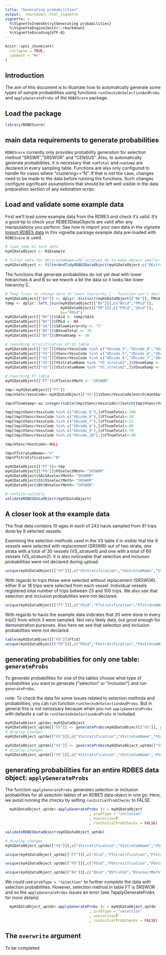 ```yaml
---
title: "Generating probabilities"
output:  rmarkdown::html_vignette
vignette: >
  %\VignetteIndexEntry{Generating probabilities}
  %\VignetteEngine{knitr::rmarkdown}
  %\VignetteEncoding{UTF-8}
---
```


```r
knitr::opts_chunk$set(
  collapse = TRUE,
  comment = "#>"
)
```

## Introduction 

The aim of this document is to illustrate how to automatically generate some types of sample probabilities using functions `runChecksOnSelectionAndProbs` and `applyGenerateProbs` of the `RDBEScore` package.

## Load the package

```r
library(RDBEScore)
```

## main data requirements to generate probabilities

`RDBEScore` currently only provides probability generation for selection method "SRSWR","SRSWOR" and "CENSUS". Also, to automatically generate probabilities, it is necessary that `numTotal` and `numSamp` are declared in every sampling table. Functions are also only configured to handle for cases where "clustering=="N". If that is not the case, changes need to be made to the data before running the functions. Such changes configure significant assumptions that should be left well visible in the data preparation section of any estimation script.

## Load and validate some example data

First we'll load some example data from the RDBES and check it's valid.  It's a good tip to check your RDBESDataObjects are valid after any manipulations you perform. See how to import your own data in the vignette [Import RDBES data](raw-data-import.html) In this vignette package example data pre-loaded with `RDBEScore` is used.

```r

# load some H1 test data
myH1DataObject <- H1Example
     
# filter data for DEstratumName==DE_stratum1_H1 to make object smaller and easier to handle
myH1DataObject <- filterAndTidyRDBESDataObject(myH1DataObject,c("DEstratumName"), c("DE_stratum1_H1"), killOrphans=TRUE)
```

The functions that generate probabilities do not yet deal with lower hierarchies A and B so we rework a bit the data so it looks like lower hierarchy C. 

```r
# Temp fixes to change data to lower hierarchy C - function won't deal with A, or B yet
myH1DataObject[["BV"]] <- dplyr::distinct(myH1DataObject[["BV"]], FMid, .keep_all = TRUE)
temp <- dplyr::left_join(myH1DataObject[["BV"]][,c("BVid","FMid")], 
                         myH1DataObject[["FM"]][,c("FMid","SAid")], 
                         by="FMid")
myH1DataObject[["BV"]]$SAid <- temp$SAid
myH1DataObject[["BV"]]$FMid <- NA
myH1DataObject[["SA"]]$SAlowHierarchy <- "C"
myH1DataObject[["BV"]]$BVnumTotal <- 10
myH1DataObject[["BV"]]$BVnumSamp <- 10

# reworking stratification of VS table
myH1DataObject[["VS"]][VSencrVessCode %in% c("VDcode_5","VDcode_8","VDcode_9")]$VSstratumName <- "VS_stratum1"
myH1DataObject[["VS"]][VSencrVessCode %in% c("VDcode_5","VDcode_8","VDcode_9")]$VSnumTotal <- 30
myH1DataObject[["VS"]][VSencrVessCode %in% c("VDcode_6","VDcode_7","VDcode_10")]$VSstratumName <- "VS_stratum2"
myH1DataObject[["VS"]][VSstratumName %in% "VS_stratum1",]$VSnumSamp <- 5
myH1DataObject[["VS"]][VSstratumName %in% "VS_stratum2",]$VSnumSamp <- 4

# reworking FT table
myH1DataObject[["FT"]]$FTselectMeth <- "SRSWOR"

tmp<-myH1DataObject[["FT"]]
tmp$VSencrVessCode<-myH1DataObject[["VS"]]$VSencrVessCode[match(myH1DataObject[["FT"]]$VSid,myH1DataObject[["VS"]]$VSid)]

tmp$FTnumSamp<-as.integer(table(tmp$VSencrVessCode))[match(tmp$VSencrVessCode, names(table(tmp$VSencrVessCode)))]

tmp[tmp$VSencrVessCode %in% c("VDcode_5"),]$FTnumTotal<-100
tmp[tmp$VSencrVessCode %in% c("VDcode_6"),]$FTnumTotal<-50
tmp[tmp$VSencrVessCode %in% c("VDcode_7"),]$FTnumTotal<-25
tmp[tmp$VSencrVessCode %in% c("VDcode_8"),]$FTnumTotal<-80
tmp[tmp$VSencrVessCode %in% c("VDcode_9"),]$FTnumTotal<-70
tmp[tmp$VSencrVessCode %in% c("VDcode_10"),]$FTnumTotal<-60

tmp$VSencrVessCode<-NULL

tmp$FTstratumName<-"U"
tmp$FTstratification<-"N"

myH1DataObject[["FT"]]<-tmp
myH1DataObject[["FO"]]$FOselectMeth<-"SRSWOR"
myH1DataObject$SA$SAselectMeth<-"SRSWOR"
myH1DataObject$SS$SSselectMeth<-"SRSWOR"
myH1DataObject$BV$BVselectMeth<-"SRSWOR"

# confirm validity
validateRDBESDataObject(myH1DataObject)
```

## A closer look at the example data

The final data contains 10 ages in each of 243 hauls sampled from 81 trips done by 9 selected vessels. 

Examining the selection methods used in the VS table it is visible that the 9 vessels were selected with replacement (SRSWR) out of two strata, one strata with a total of 30 vessels (VS_stratum1) and one with a total of 60 vessels (VS_stratum2). It is also noticeable that selection and inclusion probabilities were not declared during upload.

```r
unique(myH1DataObject[["VS"]][,c("VSstratification","VSstratumName","VSselectMeth","VSnumTotal","VSnumSamp","VSselProb","VSincProb")])
```

With regards to trips these were selected without replacement (SRSWOR). either 9 or 18 trips were selected from each vessel. Individual vessels registered total number of trips between 25 and 100 trips. We also see that selection and inclusion probabilities were not declared.

```r
unique(myH1DataObject[["FT"]][,c("VSid","FTstratification","FTstratumName","FTselectMeth","FTnumTotal","FTnumSamp","FTselProb","FTincProb")])
```

With regards to hauls the example data indicates that 20 were done in every trip(!) from which 3 were sampled. Not very likely data, but good enough for demonstration purposes. Also here we see that selection and inclusion probabilities were not declared.

```r
table(myH1DataObject[["FO"]]$FTid)
unique(myH1DataObject[["FO"]][,c("FOid","FOstratification","FOstratumName","FOselectMeth","FOnumTotal","FOnumSamp","FOselProb","FOincProb")])

```



## generating probabilities for only one table: `generateProbs`

To generate probabilities for one of the tables choose what type of probabilities you want to generate ("selection" or "inclusion") and run `generateProbs`.

note: To check the data for some issues related to selection methods and probabilities, you can run function `runChecksOnSelectionAndProbs`. But in general this is not necessary because when you run `applyGenerateProbs` with defaults a call to `runChecksOnSelectionAndProbs` is included.

```r
myH1DataObject_uptde<-myH1DataObject
myH1DataObject_uptde[["VS"]] <- generateProbs(myH1DataObject[["VS"]], probType="inclusion")
# display changes
myH1DataObject_uptde[["VS"]][,c("VSstratification","VSstratumName","VSselectMeth","VSnumTotal","VSnumSamp","VSselProb","VSincProb")]

myH1DataObject_uptde[["VS"]] <- generateProbs(myH1DataObject_uptde[["VS"]], probType="selection")
# display changes
myH1DataObject_uptde[["VS"]][,c("VSstratification","VSstratumName","VSselectMeth","VSnumTotal","VSnumSamp","VSselProb","VSincProb")]
```

## generating probabilities for an entire RDBES data object: `applyGenerateProbs`

The function `applyGenerateProbs` generates selection or inclusion probabilities for all selection tables of an RDBES data object in one go. Here, we avoid running the checks by setting `runInitialProbChecks` to FALSE.

```r
  myH1DataObject_uptde<-applyGenerateProbs (x = myH1DataObject
                                      , probType = "inclusion"
                                      , overwrite=T
                                      , runInitialProbChecks = FALSE)

validateRDBESDataObject(myH1DataObject_uptde)

# display changes
myH1DataObject_uptde[["VS"]][,c("VSstratification","VSstratumName","VSselectMeth","VSnumTotal","VSnumSamp","VSselProb","VSincProb")]

unique(myH1DataObject_uptde[["FT"]][,c("VSid","FTstratification","FTstratumName","FTselectMeth","FTnumTotal","FTnumSamp","FTselProb","FTincProb")])

unique(myH1DataObject_uptde[["FO"]][,c("FOid","FOstratification","FOstratumName","FOselectMeth","FOnumTotal","FOnumSamp","FOselProb","FOincProb")])

unique(myH1DataObject_uptde[["BV"]][,c("BVid","BVfishId","BVselectMeth","BVnumTotal","BVnumSamp","BVselProb","BVincProb")])


```

We could use `probType = "selection"` to further complete the data with selection probabilities. However, selection method in table FT is SRSWOR and so the `applyGenerateProbs` issues an error (see ?applyGenerateProbs for more details)

```r
  myH1DataObject_uptde<-applyGenerateProbs (x = myH1DataObject_uptde
                                      , probType = "selection"
                                      , overwrite=T
                                      , runInitialProbChecks = FALSE)
```

## The `overwrite` argument

To be completed
